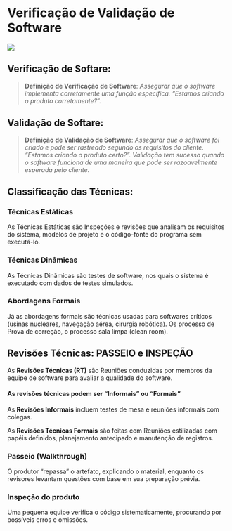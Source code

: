 # Verificação de Validação de Software

![](images/clipboard-2445384906.png)

## Verificação de Softare:

> **Definição de Verificação de Software**: *Assegurar que o software implementa corretamente uma função específica. "Estamos criando o produto corretamente?*".

## Validação de Softare:

> **Definição de Validação de Software**: *Assegurar que o software foi criado e pode ser rastreado segundo os requisitos do cliente. "Estamos criando o produto certo?". Validação tem sucesso quando o software funciona de uma maneira que pode ser razoavelmente esperada pelo cliente.*

## Classificação das Técnicas:

### Técnicas Estáticas

As Técnicas Estáticas são Inspeções e revisões que analisam os requisitos do sistema, modelos de projeto e o código-fonte do programa sem executá-lo.

### Técnicas Dinâmicas

As Técnicas Dinâmicas são testes de software, nos quais o sistema é executado com dados de testes simulados.

### Abordagens Formais

Já as abordagens formais são técnicas usadas para softwares críticos (usinas nucleares, navegação aérea, cirurgia robótica). Os processo de Prova de correção, o processo sala limpa (clean room).

## Revisões Técnicas: PASSEIO e INSPEÇÃO

As **Revisões Técnicas (RT)** são Reuniões conduzidas por membros da equipe de software para avaliar a qualidade do software.

#### As revisões técnicas podem ser "Informais" ou "Formais"

As **Revisões Informais** incluem testes de mesa e reuniões informais com colegas.

As **Revisões Técnicas Formais** são feitas com Reuniões estilizadas com papéis definidos, planejamento antecipado e manutenção de registros.

### Passeio (Walkthrough)

O produtor "repassa" o artefato, explicando o material, enquanto os revisores levantam questões com base em sua preparação prévia.

### Inspeção do produto

Uma pequena equipe verifica o código sistematicamente, procurando por possíveis erros e omissões.
